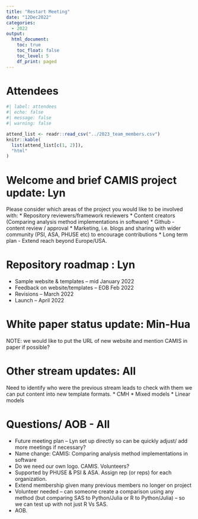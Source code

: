 ```yaml
---
title: "Restart Meeting"
date: "12Dec2022"
categories:
  - 2022
output:
  html_document: 
    toc: true
    toc_float: false
    toc_level: 5
    df_print: paged
---
```


# Attendees

```r
#| label: attendees
#| echo: false
#| message: false
#| warning: false

attend_list <- readr::read_csv("../2023_team_members.csv")
knitr::kable(
  list(attend_list[c(1, 2)]),
  "html"
)
```

# Welcome and brief CAMIS project update: Lyn

Please consider which areas of the project you would like to be involved with: \* Repository reviewers/framework reviewers \* Content creators (Comparing analysis method implementations in software) \* Github - content review / approval \* Marketing, i.e. blogs and sharing with wider community (PSI, ASA, PHUSE etc) to encourage contributions \* Long term plan - Extend reach beyond Europe/USA.

# Repository roadmap : Lyn

-   Sample website & templates – mid January 2022
-   Feedback on website/templates – EOB Feb 2022
-   Revisions – March 2022
-   Launch – April 2022

# White paper status update: Min-Hua

NOTE: we would like to put the URL of new website and mention CAMIS in paper if possible?

# Other stream updates: All

Need to identify who were the previous stream leads to check with them we can put content into new template formats. \* CMH \* Mixed models \* Linear models

# Questions/ AOB - All

-   Future meeting plan – Lyn set up directly so can be quickly adjust/ add more meetings if necessary?
-   Name change: CAMIS: Comparing analysis method implementations in software
-   Do we need our own logo. CAMIS. Volunteers?
-   Supported by PHUSE & PSI & ASA. Assign rep (or reps) for each organization.
-   Extend membership given many previous members no longer on project
-   Volunteer needed – can someone create a comparison using any method (but comparing SAS to Python/Julia or R to Python/Julia) – so we can test up with not just R Vs SAS.
-   AOB.